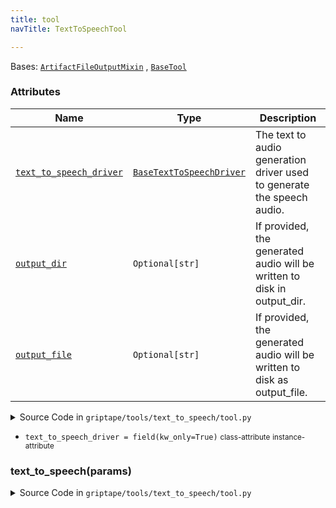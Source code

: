 ```yaml
---
title: tool
navTitle: TextToSpeechTool

---
```


<span id="griptape.tools.text_to_speech.tool.TextToSpeechTool"></span>

Bases:
 [`ArtifactFileOutputMixin`](../../mixins/artifact_file_output_mixin.mdx#griptape.mixins.artifact_file_output_mixin.ArtifactFileOutputMixin "ArtifactFileOutputMixin (griptape.mixins.artifact_file_output_mixin.ArtifactFileOutputMixin)")
,  [`BaseTool`](..#griptape.tools.BaseTool "BaseTool (griptape.tools.BaseTool)")

### Attributes

| Name                                                                                                                                                                                                                                                                                                                                                                      | Type                                                                                                                                                                                                                                                  | Description                                                                   |
| ------------------------------------------------------------------------------------------------------------------------------------------------------------------------------------------------------------------------------------------------------------------------------------------------------------------------------------------------------------------------- | ----------------------------------------------------------------------------------------------------------------------------------------------------------------------------------------------------------------------------------------------------- | ----------------------------------------------------------------------------- |
| <a href="tool.mdx#griptape.tools.text_to_speech.tool.TextToSpeechTool.text_to_speech_driver" title="text_to_speech_driver = field(kw_only=True)           class-attribute       instance-attribute    (griptape.tools.text_to_speech.tool.TextToSpeechTool.text_to_speech_driver)"><code class="language-python">text_to_speech_driver</code></a>                         | <a href="../../drivers/text_to_speech#griptape.drivers.text_to_speech.BaseTextToSpeechDriver" title="BaseTextToSpeechDriver (griptape.drivers.text_to_speech.BaseTextToSpeechDriver)"><code class="language-python">BaseTextToSpeechDriver</code></a> | The text to audio generation driver used to generate the speech audio.<br/>   |
| <a href="../../mixins/artifact_file_output_mixin.mdx#griptape.mixins.artifact_file_output_mixin.ArtifactFileOutputMixin.output_dir" title="output_dir = field(default=None, kw_only=True)           class-attribute       instance-attribute    (griptape.tools.text_to_speech.tool.TextToSpeechTool.output_dir)"><code class="language-python">output_dir</code></a>     | `Optional[str]`                                                                                                                                                                                                                                       | If provided, the generated audio will be written to disk in output_dir.<br/>  |
| <a href="../../mixins/artifact_file_output_mixin.mdx#griptape.mixins.artifact_file_output_mixin.ArtifactFileOutputMixin.output_file" title="output_file = field(default=None, kw_only=True)           class-attribute       instance-attribute    (griptape.tools.text_to_speech.tool.TextToSpeechTool.output_file)"><code class="language-python">output_file</code></a> | `Optional[str]`                                                                                                                                                                                                                                       | If provided, the generated audio will be written to disk as output_file.<br/> |

<details><summary>Source Code in <code>griptape&#47;tools&#47;text_to_speech&#47;tool.py</code></summary>

```python
@define
class TextToSpeechTool(ArtifactFileOutputMixin, BaseTool):
    """A tool that can be used to generate speech from input text.

    Attributes:
        text_to_speech_driver: The text to audio generation driver used to generate the speech audio.
        output_dir: If provided, the generated audio will be written to disk in output_dir.
        output_file: If provided, the generated audio will be written to disk as output_file.
    """

    text_to_speech_driver: BaseTextToSpeechDriver = field(kw_only=True)

    @activity(
        config={
            "description": "Can be used to generate speech from the provided input text.",
            "schema": Schema({Literal("text", description="The literal text to be converted to speech."): str}),
        },
    )
    def text_to_speech(self, params: dict[str, Any]) -> AudioArtifact | ErrorArtifact:
        text = params["values"]["text"]

        output_artifact = self.text_to_speech_driver.run_text_to_audio(prompts=[text])

        if self.output_dir or self.output_file:
            self._write_to_file(output_artifact)

        return output_artifact
```

</details>

-   `text_to_speech_driver = field(kw_only=True)` <small>class-attribute</small> <small>instance-attribute</small>  <span id="griptape.tools.text_to_speech.tool.TextToSpeechTool.text_to_speech_driver"></span> 

<span id="griptape.tools.text_to_speech.tool.TextToSpeechTool.text_to_speech"></span>

### text_to_speech(params)

<details><summary>Source Code in <code>griptape&#47;tools&#47;text_to_speech&#47;tool.py</code></summary>

```python
@activity(
    config={
        "description": "Can be used to generate speech from the provided input text.",
        "schema": Schema({Literal("text", description="The literal text to be converted to speech."): str}),
    },
)
def text_to_speech(self, params: dict[str, Any]) -> AudioArtifact | ErrorArtifact:
    text = params["values"]["text"]

    output_artifact = self.text_to_speech_driver.run_text_to_audio(prompts=[text])

    if self.output_dir or self.output_file:
        self._write_to_file(output_artifact)

    return output_artifact
```

</details>
